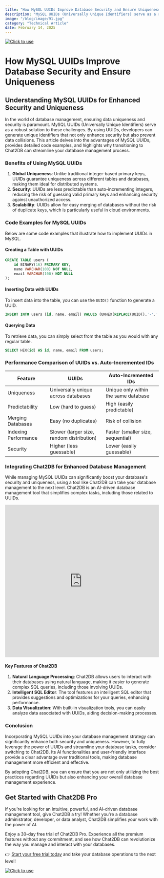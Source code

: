 ```yaml
---
title: "How MySQL UUIDs Improve Database Security and Ensure Uniqueness"
description: "MySQL UUIDs (Universally Unique Identifiers) serve as a robust solution to these challenges. By using UUIDs, developers can generate unique identifiers that not only enhance security but also prevent data collisions."
image: "/blog/image/91.jpg"
category: "Technical Article"
date: February 14, 2025
---
```

[![Click to use](/image/blog/bg/chat2db1.png)](https://app.chat2db.ai/)
# How MySQL UUIDs Improve Database Security and Ensure Uniqueness


<Authors date="February 14, 2025">
  <Author name="Ethan Clarke" link="https://chat2db.ai" />
</Authors>

## Understanding MySQL UUIDs for Enhanced Security and Uniqueness 

In the world of database management, ensuring data uniqueness and security is paramount. MySQL UUIDs (Universally Unique Identifiers) serve as a robust solution to these challenges. By using UUIDs, developers can generate unique identifiers that not only enhance security but also prevent data collisions. This article delves into the advantages of MySQL UUIDs, provides detailed code examples, and highlights why transitioning to Chat2DB can streamline your database management process.

### Benefits of Using MySQL UUIDs

1. **Global Uniqueness**: Unlike traditional integer-based primary keys, UUIDs guarantee uniqueness across different tables and databases, making them ideal for distributed systems.
2. **Security**: UUIDs are less predictable than auto-incrementing integers, reducing the risk of guessing valid primary keys and enhancing security against unauthorized access.
3. **Scalability**: UUIDs allow for easy merging of databases without the risk of duplicate keys, which is particularly useful in cloud environments.

### Code Examples for MySQL UUIDs

Below are some code examples that illustrate how to implement UUIDs in MySQL.

#### Creating a Table with UUIDs

```sql
CREATE TABLE users (
    id BINARY(16) PRIMARY KEY,
    name VARCHAR(100) NOT NULL,
    email VARCHAR(100) NOT NULL
);
```

#### Inserting Data with UUIDs

To insert data into the table, you can use the `UUID()` function to generate a UUID.

```sql
INSERT INTO users (id, name, email) VALUES (UNHEX(REPLACE(UUID(),'-','')), 'John Doe', 'john@example.com');
```

#### Querying Data

To retrieve data, you can simply select from the table as you would with any regular table.

```sql
SELECT HEX(id) AS id, name, email FROM users;
```

### Performance Comparison of UUIDs vs. Auto-Incremented IDs

| Feature                          | UUIDs                                               | Auto-Incremented IDs                        |
|----------------------------------|----------------------------------------------------|---------------------------------------------|
| Uniqueness                       | Universally unique across databases                 | Unique only within the same database       |
| Predictability                   | Low (hard to guess)                                | High (easily predictable)                   |
| Merging Databases                | Easy (no duplicates)                               | Risk of collision                           |
| Indexing Performance             | Slower (larger size, random distribution)          | Faster (smaller size, sequential)          |
| Security                         | Higher (less guessable)                            | Lower (easily guessable)                   |

### Integrating Chat2DB for Enhanced Database Management

While managing MySQL UUIDs can significantly boost your database's security and uniqueness, using a tool like Chat2DB can take your database management to the next level. Chat2DB is an AI-driven database management tool that simplifies complex tasks, including those related to UUIDs.

<iframe width="100%" height="500" src="https://www.youtube.com/embed/bsg3yF7al_I?si=60QprvANg_nd1U-8" title="YouTube video player" frameborder="0" allow="accelerometer; autoplay; clipboard-write; encrypted-media; gyroscope; picture-in-picture; web-share" referrerpolicy="strict-origin-when-cross-origin" allowfullscreen></iframe>

#### Key Features of Chat2DB

1. **Natural Language Processing**: Chat2DB allows users to interact with their databases using natural language, making it easier to generate complex SQL queries, including those involving UUIDs.
2. **Intelligent SQL Editor**: The tool features an intelligent SQL editor that provides suggestions and optimizations for your queries, enhancing performance.
3. **Data Visualization**: With built-in visualization tools, you can easily analyze data associated with UUIDs, aiding decision-making processes.

### Conclusion

Incorporating MySQL UUIDs into your database management strategy can significantly enhance both security and uniqueness. However, to fully leverage the power of UUIDs and streamline your database tasks, consider switching to Chat2DB. Its AI functionalities and user-friendly interface provide a clear advantage over traditional tools, making database management more efficient and effective. 

By adopting Chat2DB, you can ensure that you are not only utilizing the best practices regarding UUIDs but also enhancing your overall database management experience.

## Get Started with Chat2DB Pro

If you're looking for an intuitive, powerful, and AI-driven database management tool, give Chat2DB a try! Whether you're a database administrator, developer, or data analyst, Chat2DB simplifies your work with the power of AI.

Enjoy a 30-day free trial of Chat2DB Pro. Experience all the premium features without any commitment, and see how Chat2DB can revolutionize the way you manage and interact with your databases.

👉 [Start your free trial today](https://app.chat2db.ai/) and take your database operations to the next level!

[![Click to use](/image/blog/bg/chat2db.jpg)](https://app.chat2db.ai/)